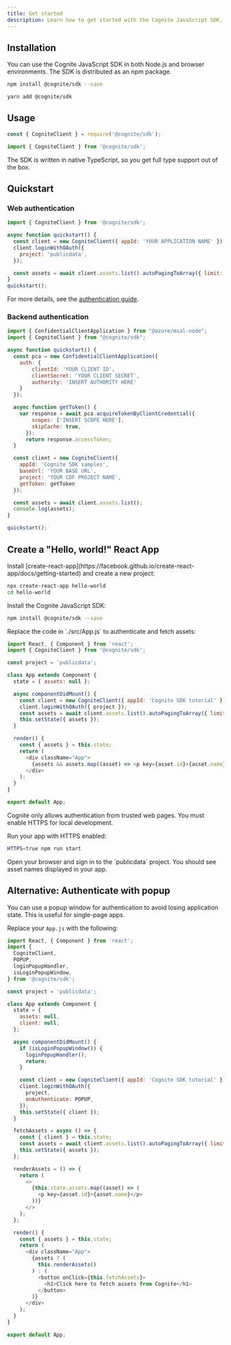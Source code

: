 ```yaml
---
title: Get started
description: Learn how to get started with the Cognite JavaScript SDK, including installation, usage, and authentication examples.
---
```


## Installation

<Info>
You can use the Cognite JavaScript SDK in both Node.js and browser environments. The SDK is distributed as an npm package.
</Info>

<Tabs>
<Tab title="npm">

```bash title="Install with npm"
npm install @cognite/sdk --save
```

</Tab>
<Tab title="yarn">

```bash title="Install with yarn"
yarn add @cognite/sdk
```

</Tab>
</Tabs>

## Usage

<Tabs>
<Tab title="CommonJS">

```js title="CommonJS import"
const { CogniteClient } = require('@cognite/sdk');
```

</Tab>
<Tab title="ES Modules">

```js title="ESM import"
import { CogniteClient } from '@cognite/sdk';
```

</Tab>
</Tabs>

<Tip>
The SDK is written in native TypeScript, so you get full type support out of the box.
</Tip>

## Quickstart

### Web authentication

```js title="Web quickstart"
import { CogniteClient } from '@cognite/sdk';

async function quickstart() {
  const client = new CogniteClient({ appId: 'YOUR APPLICATION NAME' });
  client.loginWithOAuth({
    project: 'publicdata',
  });

  const assets = await client.assets.list().autoPagingToArray({ limit: 100 });
}
quickstart();
```

For more details, see the [authentication guide](https://github.com/cognitedata/cognite-sdk-js/blob/master/guides/authentication.md).

### Backend authentication

```js title="Backend quickstart"
import { ConfidentialClientApplication } from "@azure/msal-node";
import { CogniteClient } from "@cognite/sdk";

async function quickstart() {
  const pca = new ConfidentialClientApplication({
    auth: {
        clientId: 'YOUR CLIENT ID',
        clientSecret: 'YOUR CLIENT SECRET',
        authority: 'INSERT AUTHORITY HERE'
    }
  });

  async function getToken() {
    var response = await pca.acquireTokenByClientCredential({
        scopes: ['INSERT SCOPE HERE'],
        skipCache: true,
      });
      return response.accessToken;
  }

  const client = new CogniteClient({
    appId: 'Cognite SDK samples',
    baseUrl: 'YOUR BASE URL',
    project: 'YOUR CDF PROJECT NAME',
    getToken: getToken
  });

  const assets = await client.assets.list();
  console.log(assets);
}

quickstart();
```

## Create a "Hello, world!" React App

<Steps>
<Step title="Set up your React app">
Install [create-react-app](https://facebook.github.io/create-react-app/docs/getting-started) and create a new project:

```bash title="Create React app"
npx create-react-app hello-world
cd hello-world
```
</Step>
<Step title="Install the Cognite SDK">
Install the Cognite JavaScript SDK:

```bash title="Install SDK"
npm install @cognite/sdk --save
```
</Step>
<Step title="Authenticate and fetch data">
Replace the code in `./src/App.js` to authenticate and fetch assets:

```js title="Authenticate and fetch assets"
import React, { Component } from 'react';
import { CogniteClient } from '@cognite/sdk';

const project = 'publicdata';

class App extends Component {
  state = { assets: null };

  async componentDidMount() {
    const client = new CogniteClient({ appId: 'Cognite SDK tutorial' });
    client.loginWithOAuth({ project });
    const assets = await client.assets.list().autoPagingToArray({ limit: 10 });
    this.setState({ assets });
  }

  render() {
    const { assets } = this.state;
    return (
      <div className="App">
        {assets && assets.map((asset) => <p key={asset.id}>{asset.name}</p>)}
      </div>
    );
  }
}

export default App;
```
</Step>
<Step title="Run your app securely">
<Warning>
Cognite only allows authentication from trusted web pages. You must enable HTTPS for local development.
</Warning>

Run your app with HTTPS enabled:

```bash title="Run with HTTPS"
HTTPS=true npm run start
```
</Step>
<Step title="Sign in and view data">
Open your browser and sign in to the `publicdata` project. You should see asset names displayed in your app.
</Step>
</Steps>

## Alternative: Authenticate with popup

<Info>
You can use a popup window for authentication to avoid losing application state. This is useful for single-page apps.
</Info>

Replace your `App.js` with the following:

```js title="Authenticate with popup"
import React, { Component } from 'react';
import {
  CogniteClient,
  POPUP,
  loginPopupHandler,
  isLoginPopupWindow,
} from '@cognite/sdk';

const project = 'publicdata';

class App extends Component {
  state = {
    assets: null,
    client: null,
  };

  async componentDidMount() {
    if (isLoginPopupWindow()) {
      loginPopupHandler();
      return;
    }

    const client = new CogniteClient({ appId: 'Cognite SDK tutorial' });
    client.loginWithOAuth({
      project,
      onAuthenticate: POPUP,
    });
    this.setState({ client });
  }

  fetchAssets = async () => {
    const { client } = this.state;
    const assets = await client.assets.list().autoPagingToArray({ limit: 10 });
    this.setState({ assets });
  };

  renderAssets = () => {
    return (
      <>
        {this.state.assets.map((asset) => (
          <p key={asset.id}>{asset.name}</p>
        ))}
      </>
    );
  };

  render() {
    const { assets } = this.state;
    return (
      <div className="App">
        {assets ? (
          this.renderAssets()
        ) : (
          <button onClick={this.fetchAssets}>
            <h1>Click here to fetch assets from Cognite</h1>
          </button>
        )}
      </div>
    );
  }
}

export default App;
```
